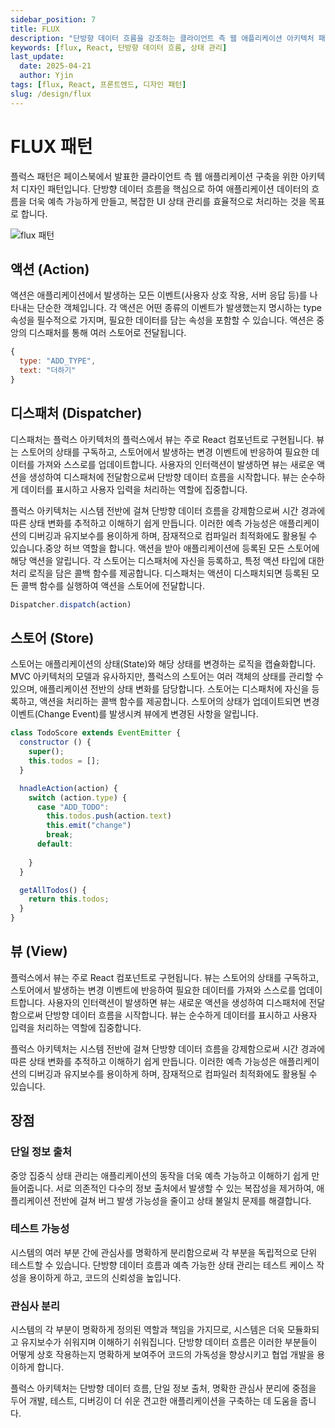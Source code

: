 ```yaml
---
sidebar_position: 7
title: FLUX
description: "단방향 데이터 흐름을 강조하는 클라이언트 측 웹 애플리케이션 아키텍처 패턴, FLUX의 개념과 핵심 요소, 장점을 설명합니다."
keywords: [flux, React, 단방향 데이터 흐름, 상태 관리]
last_update:
  date: 2025-04-21
  author: Yjin
tags: [flux, React, 프론트엔드, 디자인 패턴]
slug: /design/flux
---
```




# FLUX 패턴

플럭스 패턴은 페이스북에서 발표한 클라이언트 측 웹 애플리케이션 구축을 위한 아키텍처 디자인 패턴입니다. 
<Highlight>단방향 데이터 흐름</Highlight>을 핵심으로 하여 애플리케이션 데이터의 흐름을 더욱 예측 가능하게 만들고, 복잡한 UI 상태 관리를 효율적으로 처리하는 것을 목표로 합니다.

![flux 패턴](/img/flux.png)

## 액션 (Action)
액션은 애플리케이션에서 발생하는 모든 이벤트(사용자 상호 작용, 서버 응답 등)를 나타내는 단순한 객체입니다. 
각 액션은 어떤 종류의 이벤트가 발생했는지 명시하는 <Highlight>type</Highlight> 속성을 필수적으로 가지며, 필요한 데이터를 담는 속성을 포함할 수 있습니다. 
액션은 중앙의 디스패처를 통해 여러 스토어로 전달됩니다.
```jsx
{
  type: "ADD_TYPE",
  text: "더하기"
}
```

## 디스패처 (Dispatcher)
디스패처는 플럭스 아키텍처의 플럭스에서 뷰는 주로 React 컴포넌트로 구현됩니다. 뷰는 스토어의 상태를 구독하고, 스토어에서 발생하는 변경 이벤트에 반응하여 필요한 데이터를 가져와 스스로를 업데이트합니다. 사용자의 인터랙션이 발생하면 뷰는 새로운 액션을 생성하여 디스패처에 전달함으로써 단방향 데이터 흐름을 시작합니다. 뷰는 순수하게 데이터를 표시하고 사용자 입력을 처리하는 역할에 집중합니다.

플럭스 아키텍처는 시스템 전반에 걸쳐 단방향 데이터 흐름을 강제함으로써 시간 경과에 따른 상태 변화를 추적하고 이해하기 쉽게 만듭니다. 이러한 예측 가능성은 애플리케이션의 디버깅과 유지보수를 용이하게 하며, 잠재적으로 컴파일러 최적화에도 활용될 수 있습니다.<Highlight>중앙 허브 역할</Highlight>을 합니다. 액션을 받아 애플리케이션에 등록된 모든 스토어에 해당 액션을 알립니다. 
각 스토어는 디스패처에 자신을 등록하고, 특정 액션 타입에 대한 처리 로직을 담은 콜백 함수를 제공합니다. 
디스패처는 액션이 디스패치되면 등록된 모든 콜백 함수를 실행하여 액션을 스토어에 전달합니다.
```jsx
Dispatcher.dispatch(action)
```

## 스토어 (Store)
스토어는 애플리케이션의 상태(State)와 해당 상태를 변경하는 로직을 캡슐화합니다. MVC 아키텍처의 모델과 유사하지만, 
플럭스의 스토어는 여러 객체의 상태를 관리할 수 있으며, 애플리케이션 전반의 상태 변화를 담당합니다. 스토어는 디스패처에 자신을 등록하고, 액션을 처리하는 콜백 함수를 제공합니다. 
스토어의 상태가 업데이트되면 <Highlight>변경 이벤트(Change Event)</Highlight>를 발생시켜 뷰에게 변경된 사항을 알립니다.
```jsx
class TodoScore extends EventEmitter {
  constructor () {
    super();
    this.todos = [];
  }

  hnadleAction(action) {
    switch (action.type) {
      case "ADD_TODO":
        this.todos.push(action.text)
        this.emit("change") 
        break;
      default:
        
    }
  }

  getAllTodos() {
    return this.todos;
  }
}
```

## 뷰 (View)
플럭스에서 뷰는 주로 React 컴포넌트로 구현됩니다. 
뷰는 스토어의 상태를 구독하고, 스토어에서 발생하는 변경 이벤트에 반응하여 필요한 데이터를 가져와 스스로를 업데이트합니다. 
사용자의 인터랙션이 발생하면 뷰는 새로운 액션을 생성하여 디스패처에 전달함으로써 단방향 데이터 흐름을 시작합니다. 
뷰는 순수하게 데이터를 표시하고 사용자 입력을 처리하는 역할에 집중합니다.

플럭스 아키텍처는 시스템 전반에 걸쳐 단방향 데이터 흐름을 강제함으로써 시간 경과에 따른 상태 변화를 추적하고 이해하기 쉽게 만듭니다. 
이러한 예측 가능성은 <Highlight>애플리케이션의 디버깅과 유지보수를 용이하게 하며, 잠재적으로 컴파일러 최적화에도 활용</Highlight>될 수 있습니다.

## 장점

### 단일 정보 출처
중앙 집중식 상태 관리는 애플리케이션의 동작을 더욱 예측 가능하고 이해하기 쉽게 만들어줍니다. 
서로 의존적인 다수의 정보 출처에서 발생할 수 있는 복잡성을 제거하여, 애플리케이션 전반에 걸쳐 버그 발생 가능성을 줄이고 상태 불일치 문제를 해결합니다.

### 테스트 가능성
시스템의 여러 부분 간에 관심사를 명확하게 분리함으로써 각 부분을 독립적으로 단위 테스트할 수 있습니다. 
단방향 데이터 흐름과 예측 가능한 상태 관리는 테스트 케이스 작성을 용이하게 하고, 코드의 신뢰성을 높입니다.

### 관심사 분리
시스템의 각 부분이 명확하게 정의된 역할과 책임을 가지므로, 시스템은 더욱 모듈화되고 유지보수가 쉬워지며 이해하기 쉬워집니다. 
단방향 데이터 흐름은 이러한 부분들이 어떻게 상호 작용하는지 명확하게 보여주어 코드의 가독성을 향상시키고 협업 개발을 용이하게 합니다.

<Highlight>플럭스 아키텍처는 단방향 데이터 흐름, 단일 정보 출처, 명확한 관심사 분리에 중점을 두어 개발, 테스트, 디버깅이 더 쉬운 견고한 애플리케이션을 구축하는 데 도움을 줍니다.</Highlight>